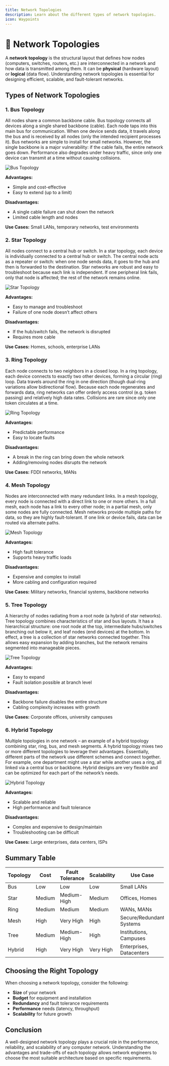 ```yaml
---
title: Network Topologies
description: Learn about the different types of network topologies.
icon: Waypoints
---
```


# 📡 Network Topologies

A **network topology** is the structural layout that defines how nodes (computers, switches, routers, etc.) are interconnected in a network and how data is transmitted among them. It can be **physical** (hardware layout) or **logical** (data flow). Understanding network topologies is essential for designing efficient, scalable, and fault-tolerant networks.

## Types of Network Topologies

### 1. Bus Topology

All nodes share a common backbone cable. Bus topology connects all devices along a single shared backbone (cable). Each node taps into this main bus for communication. When one device sends data, it travels along the bus and is received by all nodes (only the intended recipient processes it). Bus networks are simple to install for small networks. However, the single backbone is a major vulnerability: if the cable fails, the entire network goes down. Performance also degrades under heavy traffic, since only one device can transmit at a time without causing collisions.

<img className="max-w-xl mx-auto" src="https://online.visual-paradigm.com/repository/images/22a4cea8-bf0f-44bc-b6a8-287908e33174.png" alt="Bus Topology" />

**Advantages:**
- Simple and cost-effective
- Easy to extend (up to a limit)

**Disadvantages:**
- A single cable failure can shut down the network
- Limited cable length and nodes

**Use Cases:** Small LANs, temporary networks, test environments

### 2. Star Topology

All nodes connect to a central hub or switch. In a star topology, each device is individually connected to a central hub or switch. The central node acts as a repeater or switch: when one node sends data, it goes to the hub and then is forwarded to the destination. Star networks are robust and easy to troubleshoot because each link is independent. If one peripheral link fails, only that node is affected; the rest of the network remains online.

<img className="max-w-xl mx-auto" src="https://upload.wikimedia.org/wikipedia/commons/8/84/Star_Topology.png" alt="Star Topology" />

**Advantages:**
- Easy to manage and troubleshoot
- Failure of one node doesn’t affect others

**Disadvantages:**
- If the hub/switch fails, the network is disrupted
- Requires more cable

**Use Cases:** Homes, schools, enterprise LANs

### 3. Ring Topology

Each node connects to two neighbors in a closed loop. In a ring topology, each device connects to exactly two other devices, forming a circular (ring) loop. Data travels around the ring in one direction (though dual-ring variations allow bidirectional flow). Because each node regenerates and forwards data, ring networks can offer orderly access control (e.g. token passing) and relatively high data rates. Collisions are rare since only one token circulates at a time.

<img className="max-w-xl mx-auto" src="https://blogger.googleusercontent.com/img/b/R29vZ2xl/AVvXsEhpVEzGD5PM6qDeIgjAYpobf2hmRPbsdS26eeIngEFEPOAFfOKT-t8oH1Hvg0Xrw0i0PzBce-cbxxVVZF0P6AgmP-TvbqCWU0UL3kxxLjOO2HKom9UOu2XUPtDVKp74HJ9FnIetBgT65BaT/s533/Ring+Topology.png" alt="Ring Topology" />

**Advantages:**
- Predictable performance
- Easy to locate faults

**Disadvantages:**
- A break in the ring can bring down the whole network
- Adding/removing nodes disrupts the network

**Use Cases:** FDDI networks, MANs

### 4. Mesh Topology

Nodes are interconnected with many redundant links. In a mesh topology, every node is connected with a direct link to one or more others. In a full mesh, each node has a link to every other node; in a partial mesh, only some nodes are fully connected. Mesh networks provide multiple paths for data, so they are highly fault-tolerant. If one link or device fails, data can be routed via alternate paths.

<img className="max-w-xl mx-auto" src="https://media.geeksforgeeks.org/wp-content/uploads/20241021160145691259/Mesh-Topology-768.png" alt="Mesh Topology" />

**Advantages:**
- High fault tolerance
- Supports heavy traffic loads

**Disadvantages:**
- Expensive and complex to install
- More cabling and configuration required

**Use Cases:** Military networks, financial systems, backbone networks

### 5. Tree Topology

A hierarchy of nodes radiating from a root node (a hybrid of star networks). Tree topology combines characteristics of star and bus layouts. It has a hierarchical structure: one root node at the top, intermediate hubs/switches branching out below it, and leaf nodes (end devices) at the bottom. In effect, a tree is a collection of star networks connected together. This allows easy expansion by adding branches, but the network remains segmented into manageable pieces.

<img className="max-w-xl mx-auto" src="https://www.pynetlabs.com/wp-content/uploads/2023/12/Bus-Tree-Topology.jpeg" alt="Tree Topology" />

**Advantages:**
- Easy to expand
- Fault isolation possible at branch level

**Disadvantages:**
- Backbone failure disables the entire structure
- Cabling complexity increases with growth

**Use Cases:** Corporate offices, university campuses

### 6. Hybrid Topology

Multiple topologies in one network – an example of a hybrid topology combining star, ring, bus, and mesh segments. A hybrid topology mixes two or more different topologies to leverage their advantages. Essentially, different parts of the network use different schemes and connect together. For example, one department might use a star while another uses a ring, all linked via a central bus or backbone. Hybrid designs are very flexible and can be optimized for each part of the network’s needs.

<img className="max-w-xl mx-auto" src="https://media.geeksforgeeks.org/wp-content/uploads/20230526072928/Hybrid-Topology-1-660.png" alt="Hybrid Topology" />

**Advantages:**
- Scalable and reliable
- High performance and fault tolerance

**Disadvantages:**
- Complex and expensive to design/maintain
- Troubleshooting can be difficult

**Use Cases:** Large enterprises, data centers, ISPs

## Summary Table

| Topology  | Cost     | Fault Tolerance | Scalability | Use Case              |
|-----------|----------|------------------|-------------|------------------------|
| Bus       | Low      | Low              | Low         | Small LANs             |
| Star      | Medium   | Medium-High      | Medium      | Offices, Homes         |
| Ring      | Medium   | Medium           | Medium      | WANs, MANs             |
| Mesh      | High     | Very High        | High        | Secure/Redundant Systems |
| Tree      | Medium   | Medium-High      | High        | Institutions, Campuses |
| Hybrid    | High     | Very High        | Very High   | Enterprises, Datacenters |

## Choosing the Right Topology

When choosing a network topology, consider the following:

- **Size** of your network
- **Budget** for equipment and installation
- **Redundancy** and fault tolerance requirements
- **Performance** needs (latency, throughput)
- **Scalability** for future growth

## Conclusion

A well-designed network topology plays a crucial role in the performance, reliability, and scalability of any computer network. Understanding the advantages and trade-offs of each topology allows network engineers to choose the most suitable architecture based on specific requirements.